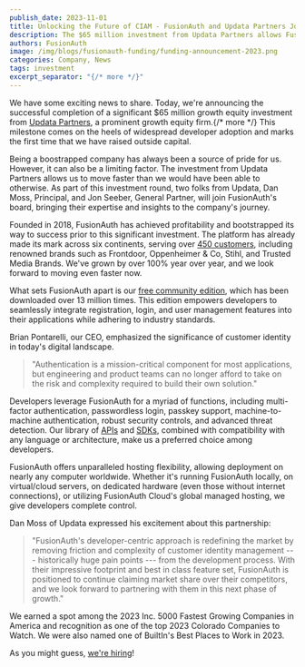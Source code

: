 ```yaml
---
publish_date: 2023-11-01
title: Unlocking the Future of CIAM - FusionAuth and Updata Partners Join Forces
description: The $65 million investment from Updata Partners allows FusionAuth to accelerate its existing growth.
authors: FusionAuth
image: /img/blogs/fusionauth-funding/funding-announcement-2023.png
categories: Company, News
tags: investment
excerpt_separator: "{/* more */}"
---
```

We have some exciting news to share. Today, we're announcing the successful completion of a significant $65 million growth equity investment from [Updata Partners](https://updata.com), a prominent growth equity firm.{/* more */} This milestone comes on the heels of widespread developer adoption and marks the first time that we have raised outside capital.

Being a boostrapped company has always been a source of pride for us. However, it can also be a limiting factor. The investment from Updata Partners allows us to move faster than we would have been able to otherwise. As part of this investment round, two folks from Updata, Dan Moss, Principal, and Jon Seeber, General Partner, will join FusionAuth's board, bringing their expertise and insights to the company's journey.

Founded in 2018, FusionAuth has achieved profitability and bootstrapped its way to success prior to this significant investment. The platform has already made its mark across six continents, serving over [450 customers](/customers-partners/?utm_source=blog&utm_medium=blog+post&utm_campaign=funding-announcement), including renowned brands such as Frontdoor, Oppenheimer & Co, Stihl, and Trusted Media Brands. We've grown by over 100% year over year, and we look forward to moving even faster now.

What sets FusionAuth apart is our [free community edition](/download/?utm_source=blog&utm_medium=blog+post&utm_campaign=funding-announcement), which has been downloaded over 13 million times. This edition empowers developers to seamlessly integrate registration, login, and user management features into their applications while adhering to industry standards.

Brian Pontarelli, our CEO, emphasized the significance of customer identity in today's digital landscape.

>"Authentication is a mission-critical component for most applications, but engineering and product teams can no longer afford to take on the risk and complexity required to build their own solution."

Developers leverage FusionAuth for a myriad of functions, including multi-factor authentication, passwordless login, passkey support, machine-to-machine authentication, robust security controls, and advanced threat detection. Our library of [APIs](/docs/apis/?utm_source=blog&utm_medium=blog+post&utm_campaign=funding-announcement) and [SDKs](/docs/sdks/?utm_source=blog&utm_medium=blog+post&utm_campaign=funding-announcement), combined with compatibility with any language or architecture, make us a preferred choice among developers.

FusionAuth offers unparalleled hosting flexibility, allowing deployment on nearly any computer worldwide. Whether it's running FusionAuth locally, on virtual/cloud servers, on dedicated hardware (even those without internet connections), or utilizing FusionAuth Cloud's global managed hosting, we give developers complete control.

Dan Moss of Updata expressed his excitement about this partnership:

>"FusionAuth's developer-centric approach is redefining the market by removing friction and complexity of customer identity management --- historically huge pain points --- from the development process. With their impressive footprint and best in class feature set, FusionAuth is positioned to continue claiming market share over their competitors, and we look forward to partnering with them in this next phase of growth."

We earned a spot among the 2023 Inc. 5000 Fastest Growing Companies in America and recognition as one of the top 2023 Colorado Companies to Watch. We were also named one of BuiltIn's Best Places to Work in 2023.

As you might guess, [we're hiring](/jobs?utm_source=blog&utm_medium=blog+post&utm_campaign=funding-announcement)!
